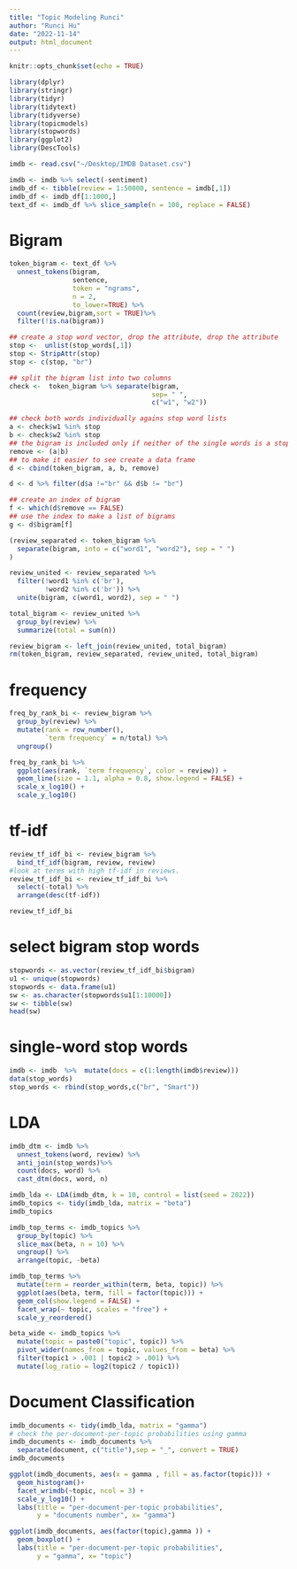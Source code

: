 ```yaml
---
title: "Topic Modeling Runci"
author: "Runci Hu"
date: "2022-11-14"
output: html_document
---
```


```r
knitr::opts_chunk$set(echo = TRUE)
```

```r
library(dplyr)
library(stringr)
library(tidyr)
library(tidytext)
library(tidyverse)
library(topicmodels)
library(stopwords)
library(ggplot2)
library(DescTools)
```

```r
imdb <- read.csv("~/Desktop/IMDB Dataset.csv")
```

```r
imdb <- imdb %>% select(-sentiment)
imdb_df <- tibble(review = 1:50000, sentence = imdb[,1])
imdb_df <- imdb_df[1:1000,]
text_df <- imdb_df %>% slice_sample(n = 100, replace = FALSE)
```

# Bigram
```r
token_bigram <- text_df %>%
  unnest_tokens(bigram,
                sentence, 
                token = "ngrams",
                n = 2,
                to_lower=TRUE) %>%
  count(review,bigram,sort = TRUE)%>%
  filter(!is.na(bigram))

## create a stop word vector, drop the attribute, drop the attribute
stop <-  unlist(stop_words[,1])
stop <- StripAttr(stop)
stop <- c(stop, "br")

## split the bigram list into two columns
check <-  token_bigram %>% separate(bigram, 
                                    sep= " ", 
                                    c("w1", "w2"))

## check both words individually agains stop word lists
a <- check$w1 %in% stop
b <- check$w2 %in% stop
## the bigram is included only if neither of the single words is a stop word
remove <- (a|b)
## to make it easier to see create a data frame
d <- cbind(token_bigram, a, b, remove)

d <- d %>% filter(d$a !="br" && d$b != "br")

## create an index of bigram
f <- which(d$remove == FALSE)
## use the index to make a list of bigrams
g <- d$bigram[f]

(review_separated <- token_bigram %>%  
  separate(bigram, into = c("word1", "word2"), sep = " ")
)

review_united <- review_separated %>%
  filter(!word1 %in% c('br'),
         !word2 %in% c('br')) %>%
  unite(bigram, c(word1, word2), sep = " ")

total_bigram <- review_united %>%
  group_by(review) %>%
  summarize(total = sum(n))

review_bigram <- left_join(review_united, total_bigram)
rm(token_bigram, review_separated, review_united, total_bigram)
```

# frequency 
```r
freq_by_rank_bi <- review_bigram %>% 
  group_by(review) %>% 
  mutate(rank = row_number(), 
         `term frequency` = n/total) %>%
  ungroup()

freq_by_rank_bi %>% 
  ggplot(aes(rank, `term frequency`, color = review)) + 
  geom_line(size = 1.1, alpha = 0.8, show.legend = FALSE) + 
  scale_x_log10() +
  scale_y_log10()
```

# tf-idf
```r
review_tf_idf_bi <- review_bigram %>%
  bind_tf_idf(bigram, review, review)
#look at terms with high tf-idf in reviews.
review_tf_idf_bi <- review_tf_idf_bi %>%
  select(-total) %>%
  arrange(desc(tf-idf))

review_tf_idf_bi
```

# select bigram stop words 
```r
stopwords <- as.vector(review_tf_idf_bi$bigram)
u1 <- unique(stopwords)
stopwords <- data.frame(u1)
sw <- as.character(stopwords$u1[1:10000])
sw <- tibble(sw)
head(sw)
```
# single-word stop words
```r
imdb <- imdb  %>%  mutate(docs = c(1:length(imdb$review)))
data(stop_words)
stop_words <- rbind(stop_words,c("br", "Smart"))
```


# LDA
```r
imdb_dtm <- imdb %>%
  unnest_tokens(word, review) %>%
  anti_join(stop_words)%>%
  count(docs, word) %>%
  cast_dtm(docs, word, n)

imdb_lda <- LDA(imdb_dtm, k = 10, control = list(seed = 2022))
imdb_topics <- tidy(imdb_lda, matrix = "beta")
imdb_topics

imdb_top_terms <- imdb_topics %>%
  group_by(topic) %>%
  slice_max(beta, n = 10) %>% 
  ungroup() %>%
  arrange(topic, -beta)

imdb_top_terms %>%
  mutate(term = reorder_within(term, beta, topic)) %>%
  ggplot(aes(beta, term, fill = factor(topic))) +
  geom_col(show.legend = FALSE) +
  facet_wrap(~ topic, scales = "free") +
  scale_y_reordered()

beta_wide <- imdb_topics %>%
  mutate(topic = paste0("topic", topic)) %>%
  pivot_wider(names_from = topic, values_from = beta) %>% 
  filter(topic1 > .001 | topic2 > .001) %>%
  mutate(log_ratio = log2(topic2 / topic1))
```

# Document Classification
```r
imdb_documents <- tidy(imdb_lda, matrix = "gamma")
# check the per-document-per-topic probabilities using gamma
imdb_documents <- imdb_documents %>%
  separate(document, c("title"),sep = "_", convert = TRUE)
imdb_documents
```

```r
ggplot(imdb_documents, aes(x = gamma , fill = as.factor(topic))) + 
  geom_histogram()+
  facet_wrimdb(~topic, ncol = 3) + 
  scale_y_log10() +
  labs(title = "per-document-per-topic probabilities",
       y = "documents number", x= "gamma")
```


```r
ggplot(imdb_documents, aes(factor(topic),gamma )) + 
  geom_boxplot() +
  labs(title = "per-document-per-topic probabilities",
       y = "gamma", x= "topic")
```

